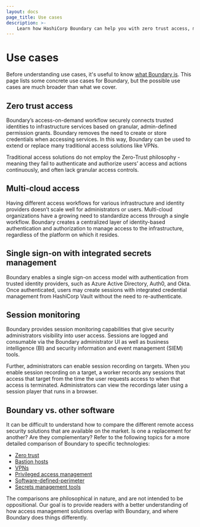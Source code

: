 ```yaml
---
layout: docs
page_title: Use cases
description: >-
    Learn how HashiCorp Boundary can help you with zero trust access, multi-cloud access, single-sign on with integrated secrets management, and session monitoring.
---
```


# Use cases

Before understanding use cases, it's useful to know [what Boundary is](/boundary/docs/what-is-boundary). This page lists some concrete use cases for Boundary, but the possible use cases are much broader than what we cover.

## Zero trust access

Boundary’s access-on-demand workflow securely connects trusted identities to infrastructure services based on granular, admin-defined permission grants. Boundary removes the need to create or store credentials when accessing services. In this way, Boundary can be used to extend or replace many traditional access solutions like VPNs.

Traditional access solutions do not employ the Zero-Trust philosophy - meaning they fail to authenticate and authorize users’ access and actions continuously, and often lack granular access controls.

## Multi-cloud access

Having different access workflows for various infrastructure and identity providers doesn’t scale well for administrators or users. Multi-cloud organizations have a growing need to standardize access through a single workflow. Boundary creates a centralized layer of identity-based authentication and authorization to manage access to the infrastructure, regardless of the platform on which it resides.

## Single sign-on with integrated secrets management

Boundary enables a single sign-on access model with authentication from trusted identity providers, such as Azure Active Directory, Auth0, and Okta. Once authenticated, users may create sessions with integrated credential management from HashiCorp Vault without the need to re-authenticate.

## Session monitoring

Boundary provides session monitoring capabilities that give security administrators visibility into user access. Sessions are logged and consumable via the Boundary administrator UI as well as business intelligence (BI) and security information and event management (SIEM) tools.

Further, administrators can enable session recording on targets.
When you enable session recording on a target, a worker records any sessions that access that target from the time the user requests access to when that access is terminated.
Administrators can view the recordings later using a session player that runs in a browser.

## Boundary vs. other software

It can be difficult to understand how to compare the different remote access security solutions that are available on the market.
Is one a replacement for another?
Are they complementary?
Refer to the following topics for a more detailed comparison of Boundary to specific technologies:

- [Zero trust](/boundary/docs/overview/zero-trust)
- [Bastion hosts](/boundary/docs/overview/bastion-hosts)
- [VPNs](/boundary/docs/overview/vpn)
- [Privileged access management](/boundary/docs/overview/pam)
- [Software-defined-perimeter](/boundary/docs/overview/sdp)
- [Secrets management tools](/boundary/docs/overview/secrets-management)

The comparisons are philosophical in nature, and are not intended to be oppositional.
Our goal is to provide readers with a better understanding of how access management solutions overlap with Boundary, and where Boundary does things differently.